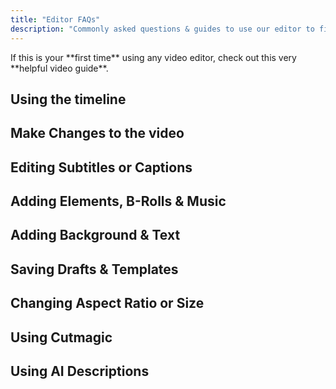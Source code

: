 ```yaml
---
title: "Editor FAQs"
description: "Commonly asked questions & guides to use our editor to fine-tune or customize your videos."
---
```


<Tip>
  If this is your **first time** using any video editor, check out this very **helpful video guide**.
</Tip>

## Using the timeline

<CardGroup cols={3}>
  <Card title="How does the timeline work?" icon="sparkles" href="https://quso.ai/help/editor/how-does-the-timeline-work">
    
  </Card>
  <Card title="Add / Remove segments from video" icon="sparkles" href="https://quso.ai/help/editor/add-segment">
    
  </Card>
  <Card title="Cut a segement from video" icon="sparkles" href="https://quso.ai/help/editor/cut-segment-from-video">
    
  </Card>
  <Card title="Make detailed changes with timeline zoom" icon="sparkles" href="https://quso.ai/help/editor/timeline-zoom">
    
  </Card>
</CardGroup>

## Make Changes to the video

<CardGroup cols={3}>
  <Card title="Change Video Position" icon="sparkles" href="https://quso.ai/help/editor/change-video-position">
    
  </Card>
  <Card title="Change Video Zoom" icon="sparkles" href="https://quso.ai/help/editor/change-video-zoom">
    
  </Card>
  <Card title="Auto Filler Word & Silence Removal" icon="sparkles" href="https://quso.ai/help/editor/filler-word-and-silence-removal">
    
  </Card>
</CardGroup>

## Editing Subtitles or Captions

<CardGroup cols={3}>
  <Card title="Change or correct captions" icon="sparkles" href="https://quso.ai/help/editor/change-or-correct-captions">
    
  </Card>
  <Card title="Change captions animation" icon="sparkles" href="https://quso.ai/help/editor/change-captions-animation">
    
  </Card>
  <Card title="Change caption style, font & effects" icon="sparkles" href="https://quso.ai/help/editor/change-caption-style-font-effects">
    
  </Card>
  <Card title="Add emoji to captions" icon="sparkles" href="https://quso.ai/help/editor/add-emoji-to-captions">
    
  </Card>
  <Card title="Add sound to captions" icon="sparkles" href="https://quso.ai/help/editor/add-sound-to-caption">
    
  </Card>
</CardGroup>

## Adding Elements, B-Rolls & Music

<CardGroup cols={3}>
  <Card title="Add progress bar to video" icon="sparkles" href="https://quso.ai/help/editor/add-progress-bar">
    
  </Card>
  <Card title="Add outro to video" icon="sparkles" href="https://quso.ai/help/editor/add-outro-to-video">
    
  </Card>
  <Card title="Add logo to video" icon="sparkles" href="https://quso.ai/help/editor/add-logo-to-video">
    
  </Card>
  <Card title="Add B-Rolls overlay to video" icon="sparkles" href="https://quso.ai/help/editor/add-broll-to-video">
    
  </Card>
  <Card title="Add music to video" icon="spa" iconType="regular" href="https://quso.ai/help/editor/add-music-to-clips">
    
  </Card>
</CardGroup>

## Adding Background & Text

<CardGroup cols={3}>
  <Card title="Change video background" icon="sparkles" href="https://quso.ai/help/editor/add-background-to-clips">
    
  </Card>
  <Card title="Add text overlay to video" icon="sparkles" href="https://quso.ai/help/editor/add-text-overlay-to-video">
    
  </Card>
  <Card title="Change text style and effects" icon="sparkles" href="https://quso.ai/help/editor/change-text-style-and-effects">
    
  </Card>
</CardGroup>

## Saving Drafts & Templates

<CardGroup cols={3}>
  <Card title="Create your brand template" icon="sparkles" href="https://quso.ai/help/editor/create-your-brand-template">
    
  </Card>
  <Card title="Save video as a draft" icon="sparkles" href="https://quso.ai/help/editor/save-video-as-draft">
    
  </Card>
  <Card title="Using preset templates" icon="sparkles" href="https://quso.ai/help/editor/using-preset-templates">
    
  </Card>
</CardGroup>

## Changing Aspect Ratio or Size

<CardGroup cols={3}>
  <Card title="Change video size or aspect ratio" icon="sparkles" href="https://quso.ai/help/editor/change-video-size-or-aspect-ratio">
    
  </Card>
  <Card title="Using Split Layout" icon="sparkles" href="https://quso.ai/help/editor/using-split-layout">
    
  </Card>
</CardGroup>

## Using Cutmagic

<CardGroup cols={3}>
  <Card title="What is Cutmagic?" icon="sparkles" href="https://quso.ai/help/what-is-cutmagic">
    
  </Card>
  <Card title="How to use timeline with CutMagic?" icon="sparkles" href="https://quso.ai/help/editor/how-to-use-timeline-with-CutMagic">
    
  </Card>
</CardGroup>

## Using AI Descriptions

<CardGroup cols={3}>
  <Card title="How to use AI Descriptions?" icon="sparkles" href="https://quso.ai/help/editor/how-to-use-ai-description">
    
  </Card>
</CardGroup>